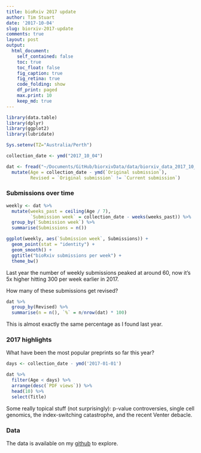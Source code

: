 ```yaml
---
title: bioRxiv 2017 update
author: Tim Stuart
date: '2017-10-04'
slug: biorxiv-2017-update
comments: true
layout: post
output:
  html_document:
    self_contained: false
    toc: true
    toc_float: false
    fig_caption: true
    fig_retina: true
    code_folding: show
    df_print: paged
    max.print: 10
    keep_md: true
---
```


```r
library(data.table)
library(dplyr)
library(ggplot2)
library(lubridate)

Sys.setenv(TZ="Australia/Perth")
```

```r
collection_date <- ymd("2017_10_04")

dat <- fread("~/Documents/GitHub/biorxivData/data/biorxiv_data_2017_10_04.tsv") %>% 
  mutate(Age = collection_date - ymd(`Original submission`),
         Revised = `Original submission` != `Current submission`)
```

### Submissions over time

```r
weekly <- dat %>%
  mutate(weeks_past = ceiling(Age / 7),
         `Submission week` = collection_date - weeks(weeks_past)) %>% 
  group_by(`Submission week`) %>%
  summarise(Submissions = n())

ggplot(weekly, aes(`Submission week`, Submissions)) +
  geom_point(stat = "identity") +
  geom_smooth() +
  ggtitle("bioRxiv submissions per week") +
  theme_bw()
```

Last year the number of weekly submissions peaked at around 60, now it's 5x higher hitting 300 per week earlier in 2017.

How many of these submissions get revised?

```r
dat %>% 
  group_by(Revised) %>%
  summarise(n = n(), `%` = n/nrow(dat) * 100)
```

This is almost exactly the same percentage as I found last year.

### 2017 highlights

What have been the most popular preprints so far this year?

```r
days <- collection_date - ymd('2017-01-01')

dat %>%
  filter(Age < days) %>% 
  arrange(desc(`PDF views`)) %>% 
  head(10) %>% 
  select(Title)
```

Some really topical stuff (not surprisingly): p-value controversies, single cell genomics, the index-switching catastrophe, and the recent Venter debacle.

### Data

The data is available on my [github](https://github.com/timoast/biorxivData) to explore.

